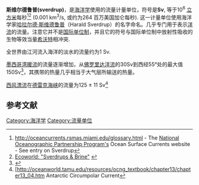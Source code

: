 '''斯维尔德鲁普(sverdrup)'''，是[[海洋学|海洋学]]使用的流量计量单位，符号是'''Sv''', 等于10<sup>6</sup> [[立方米|立方米]]每秒<ref>http://oceancurrents.rsmas.miami.edu/glossary.html {{Wayback|url=http://oceancurrents.rsmas.miami.edu/glossary.html |date=20111028165109 }} - The [[National_Oceanographic_Partnership_Program|National Oceanographic Partnership Program's]] Ocean Surface Currents website - See entry on Sverdrup</ref><ref>[http://www.ecoworld.com/technology/sverdrups-brine.html Ecoworld: "Sverdrups & Brine"] {{webarchive|url=https://web.archive.org/web/20110120155822/http://www.ecoworld.com/technology/sverdrups-brine.html |date=2011-01-20 }}</ref> (0.001 km<sup>3</sup>/s, 或约为264 百万美国加仑每秒). 这一计量单位使用海洋学家[[哈拉尔德·斯维德鲁普|哈拉尔德·斯维德鲁普]]（Harald Sverdrup）的名字命名。几乎专门用于表示[[洋流|洋流]]的流量。注意它并不是[[国际单位制|国际单位制]]，并且它的符号与国际单位制中放射性吸收的生物等效当量[[希沃特|希沃特]]相冲突.  

全世界由江河流入海洋的淡水的流量约为1 Sv. 

[[墨西哥湾暖流|墨西哥湾暖流]]的流量逐渐增加，从[[佛罗里达洋流|佛罗里达洋流]]的30Sv到西经55°处的最大值150Sv<ref>{{Cite web |url=http://oceancurrents.rsmas.miami.edu/atlantic/gulf-stream.html |title=Joanna Gyory, Arthur J. Mariano, Edward H. Ryan: "The Gulf Stream" |accessdate=2011-10-22 |archive-date=2019-10-31 |archive-url=https://web.archive.org/web/20191031114237/https://oceancurrents.rsmas.miami.edu/atlantic/gulf-stream.html |dead-url=no }}</ref>，其携带的热量几乎相当于大气层所输送的热量。

[[西风漂流|西风漂流]]在[[德雷克海峡|德雷克海峡]]的流量为125 ± 11 Sv<ref>[http://oceanworld.tamu.edu/resources/ocng_textbook/chapter13/chapter13_04.htm {{Webarchive|url=https://archive.is/20120713080518/http://oceanworld.tamu.edu/resources/ocng_textbook/chapter13/chapter13_04.htm |date=2012-07-13 }} Antarctic Circumpolar Current</ref>

==参考文献==
{{reflist}}

{{ocean-stub}}
{{measurement-stub}}

[[Category:海洋学|Category:海洋学]]
[[Category:流量单位|Category:流量单位]]